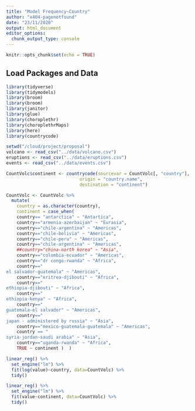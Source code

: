 ```yaml
---
title: "Model Frequency~Country"
author: "x404-pagenotfound"
date: "23/11/2020"
output: html_document
editor_options: 
  chunk_output_type: console
---
```


```r
knitr::opts_chunk$set(echo = TRUE)
```

## Load Packages and Data

```r
library(tidyverse)
library(tidymodels)
library(broom)
library(broom)
library(janitor)
library(glue)
library(choroplethr)
library(choroplethrMaps)
library(here)
library(countrycode)
```

```r
setwd("/cloud/project/proposal")
volcano <- read_csv("../data/volcano.csv")
eruptions <- read_csv("../data/eruptions.csv")
events <- read_csv("../data/events.csv")

```


```r



CountVolc$continent <- countrycode(sourcevar = CountVolc[, "country"],
                            origin = "country.name",
                            destination = "continent")

CountVolc <- CountVolc %>%
  mutate(
    country = as.character(country),
    continent = case_when(
    country== "antarctica" ~ "Antartica",
    country=="armenia-azerbaijan" ~ "Eurasia",
    country=="chile-argentina" ~ "Americas",
    country=="chile-bolivia" ~ "Americas",
    country=="chile-peru" ~ "Americas",
    country=="chile-argentina" ~ "Americas",
    ##country="china-north korea" ~ "Asia",
    country=="colombia-ecuador" ~ "Americas",
    country=="dr congo-rwanda" ~ "Africa",
    country=="	
el salvador-guatemala" ~ "Americas",
    country=="eritrea-djibouti" ~ "Africa",
    country=="	
ethiopia-djibouti" ~ "Africa",
    country=="	
ethiopia-kenya" ~ "Africa",
    country=="	
guatemala-el salvador" ~ "Americas",
    country=="	
japan - administered by russia" ~ "Asia",
    country=="mexico-guatemala-guatemala" ~ "Americas",
    country == "	
syria-jordan-saudi arabia" ~ "Asia",
    country=="uganda-rwanda" ~ "Africa",
    TRUE ~ continent )  )

```


```r

linear_reg() %>%
  set_engine("lm") %>%
  fit(log(value)~country, data=CountVolc) %>%
  tidy()


```



```r

linear_reg() %>%
  set_engine("lm") %>%
  fit(value~continent, data=CountVolc) %>%
  tidy()

```

